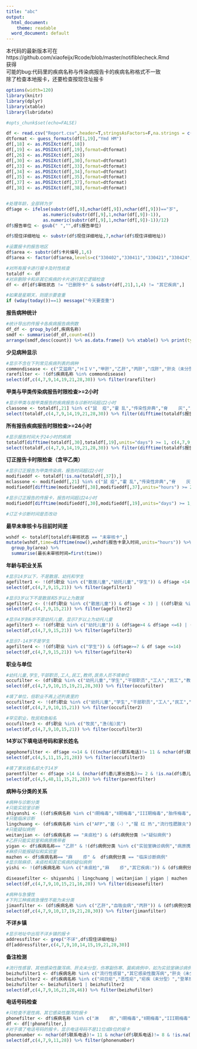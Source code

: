 ```yaml
---
title: "abc"
output:
  html_document:
    theme: readable
  word_document: default
---
```


本代码的最新版本可在https://github.com/xiaofeijx/Rcode/blob/master/notifiblecheck.Rmd  
获得  
可能的bug:代码里的疾病名称与传染病报告卡的疾病名称格式不一致  
除了检查本地报卡，还要检查按现住址报卡



```r
options(width=120)
library(knitr)
library(dplyr)
library(xtable)
library(lubridate)

#opts_chunk$set(echo=FALSE)
```

```r

df <- read.csv("Report.csv",header=T,stringsAsFactors=F,na.strings = c(".",""))
dtformat <- guess_formats(df[1,19],"Ymd HM")
df[,18] <- as.POSIXct(df[,18])
df[,19] <- as.POSIXct(df[,19],format=dtformat)
df[,26] <- as.POSIXct(df[,26])
df[,30] <- as.POSIXct(df[,30],format=dtformat)
df[,33] <- as.POSIXct(df[,33],format=dtformat)
df[,34] <- as.POSIXct(df[,34],format=dtformat)
df[,35] <- as.POSIXct(df[,35],format=dtformat)
df[,37] <- as.POSIXct(df[,37],format=dtformat)
df[,38] <- as.POSIXct(df[,38],format=dtformat)


#处理年龄，全部转为岁
df$age <- ifelse(substr(df[,9],nchar(df[,9]),nchar(df[,9]))=="岁",
              as.numeric(substr(df[,9],1,nchar(df[,9])-1)),
              as.numeric(substr(df[,9],1,nchar(df[,9])-1))/12)
df$报告单位 <- gsub(" ","",df$报告单位)

df$现住详细地址 <- substr(df$现住详细地址,7,nchar(df$现住详细地址))

#设置报卡的报告地区
df$area <- substr(df$卡片编号,1,6)
df$area <- factor(df$area,levels=c("330402","330411","330421","330424","330481","330482","330483"),labels=c("南湖区","秀洲区","嘉善县","海盐县","海宁市","平湖市","桐乡市"))

#对所有报卡进行报卡及时性核查
totaldf <- df
#对非删除卡和非其它疾病的卡片进行其它逻辑检查
df <- df[df$审核状态 != "已删除卡" & substr(df[,21],1,4) != "其它疾病",]
```
```r
#如果是星期天，则提示要查重
if (wday(today())==1) message("今天要查重")
```


**报告病种统计**
```r
#统计导出的传报卡各疾病报告病例数
df_df <- group_by(df,疾病名称)
smdf <- summarise(df_df,count=n())
arrange(smdf,desc(count)) %>% as.data.frame() %>% xtable() %>% print(type="html")
```


**少见病种显示**
```r
#显示不含在下列常见疾病列表的病种
commondisease <- c("艾滋病","ＨＩＶ","甲肝","乙肝","丙肝","戊肝","肝炎（未分型）","细菌性痢疾","伤 寒","副伤寒","猩 红 热","淋    病","Ⅰ期梅毒","Ⅱ期梅毒","III期梅毒","胎传梅毒","隐性梅毒","流行性感冒","流行性腮腺炎","风疹","急性出血性结膜炎","尖锐湿疣","生殖器疱疹","结核性胸膜炎","水痘","生殖道沙眼衣原体感染","其它疾病:","手足口病","其它感染性腹泻病","涂（+）","菌（-）","未痰检","麻    疹")
rarefilter <- !(df$疾病名称 %in% commondisease)
select(df,c(4,7,9,14,19,21,28,30)) %>% filter(rarefilter) 
```


**甲类与甲类传染病报告时限检查>=2小时**
```r
#显示甲类与按甲类报告的疾病报告与诊断时间超过2小时
classone <- totaldf[,21] %in% c("鼠  疫","霍 乱","传染性非典","脊    灰","肺炭疽")
select(totaldf,c(4,7,9,14,19,21,28,30)) %>% filter(difftime(totaldf$报告卡录入时间,totaldf$诊断时间,units="hours") >= 2 & classone)

```


**所有报告疾病报告时限检查>=24小时**
```r
#显示报告时间大于24小时的疾病
totaldf[difftime(totaldf[,30],totaldf[,19],units="days") >= 1, c(4,7,9,14,19,21,28)]
select(totaldf,c(4,7,9,14,19,21,28,30)) %>% filter(difftime(totaldf$报告卡录入时间,totaldf$诊断时间,units="hours") >= 2 & classone)
```


**订正报告卡时限检查（含甲乙类）**
```r
#显示订正报告为甲类传染病，报告时间超过2小时
modifieddf <- totaldf[!is.na(totaldf[,37]),]
mclassone <- modifieddf[,21] %in% c("鼠 疫","霍 乱","传染性非典","脊    灰","肺炭疽")
modifieddf[difftime(modifieddf[,38],modifieddf[,37],units="hours") >= 2 & mclassone, c(4,7,9,14,19,21,28)]

#显示订正报告的传报卡，报告时间超过24小时
modifieddf[difftime(modifieddf[,30],modifieddf[,19],units="days") >= 1, c(4,7,9,14,19,21,28)]

#订正卡诊断时间是否改动

```

**最早未审核卡与目前时间差**
```r
wshdf <- totaldf[totaldf$审核状态 == "未审核卡",]
mutate(wshdf,time=difftime(now(),wshdf$报告卡录入时间,units="hours")) %>%
  group_by(area) %>%
  summarise(最长未审核时间=first(time))
```



**年龄与职业关系**
```r
#显示14岁以下，不是散居、幼托和学生
agefilter1 <- !(df$职业 %in% c("散居儿童","幼托儿童","学生")) & df$age <14
select(df,c(4,7,9,15,21)) %>% filter(agefilter1)
```


```r
#显示3岁以下不是散居和5岁以上为散居
agefilter2 <- (!(df$职业 %in% c("散居儿童")) & df$age < 3) | ((df$职业 %in% c("散居儿童")) & df$age>=5) 
select(df,c(4,7,9,15,21)) %>% filter(agefilter2)
```


```r
#显示4岁到6岁不是幼托儿童，显示7岁以上为幼托儿童
agefilter3 <- !(df$职业 %in% c("幼托儿童")) & (df$age>4 & df$age <=6) | ((df$职业 %in% c("幼托儿童")) & df$age>=7)
select(df,c(4,7,9,15,21)) %>% filter(agefilter3)
```


```r
#显示7-14岁不是学生
agefilter4 <- !(df$职业 %in% c("学生")) & (df$age>=7 & df $age <=14)
select(df,c(4,7,9,15,21)) %>% filter(agefilter4)
```


**职业与单位**
```r
#幼托儿童,学生,干部职员,工人,民工,教师,医务人员不填单位
occufilter <- (df$职业 %in% c("幼托儿童","学生","干部职员","工人","民工","教师","医务人员")) & (nchar(df$患者工作单位)<=2 | (df$患者工作单位=="不详") |(df$患者工作单位=="无") |(df$患者工作单位=="不清楚") | is.na(df$患者工作单位))
select(df,c(4,7,9,10,15,19,21,28,30)) %>% filter(occufilter)

#填了单位，但职业不再上述列表里的
occufilter2 <- !(df$职业 %in% c("幼托儿童","学生","干部职员","工人","民工","教师","医务人员","离退人员")) & (nchar(df$患者工作单位) >=2 &  !(df$患者工作单位=="无"))
select(df,c(4,7,9,10,15,21)) %>% filter(occufilter2)

#罕见职业，牧民和鱼船名
occufilter3 <- df$职业 %in% c("牧民","渔(船)民")
select(df,c(4,7,9,10,15,21)) %>% filter(occufilter3)
```
**14岁以下填电话号码和家长姓名**
```r
agephonefilter <- df$age <=14 & (((nchar(df$联系电话)!= 11 & nchar(df$联系电话)!= 8) | is.na(df$联系电话)) | nchar(df$患儿家长姓名)<2 | is.na(df$患儿家长姓名))
select(df,c(4,5,11,15,21,28)) %>% filter(occufilter3)

#填了家长姓名却大于14岁
parentfilter <- df$age >14 & (nchar(df$患儿家长姓名)>= 2 & !is.na(df$患儿家长姓名))
select(df,c(4,5,48,11,15,21,28)) %>% filter(parentfilter)
```



**病种与分类的关系**
```r
#病种与诊断分类
#只能实验室诊断
shiyanshi <- ((df$疾病名称 %in% c("Ⅰ期梅毒","Ⅱ期梅毒","III期梅毒","胎传梅毒","隐性梅毒","淋    病","艾滋病","ＨＩＶ","涂（+）","仅培阳","脊    灰")) & !(df$病例分类 %in% c("实验室确诊病例")))
#只能临床诊断
lingchuang <- (df$疾病名称 %in% c("AFP","菌（-）","猩 红 热","流行性腮腺炎")) & (df$病例分类 !="临床诊断病例")
#只能疑似病例
weitanjian <- (df$疾病名称 == "未痰检") & (df$病例分类 !="疑似病例")
#乙肝只能实验室和病原携带者
yigan <- df$疾病名称== "乙肝" & !(df$病例分类 %in% c("实验室确诊病例","病原携带者"))
#麻疹只能报疑似和实验室
mazhen <- df$疾病名称== "麻    疹" &  df$病例分类 == "临床诊断病例"
#显示除麻疹、未痰检和其它疾病的疑似病例
yishi <- !(df$疾病名称 %in% c("未痰检","麻    疹","其它疾病:")) & (df$病例分类 =="疑似病例")

diseasefilter <- shiyanshi | lingchuang | weitanjian | yigan | mazhen | yishi
select(df,c(4,7,9,10,15,21,16,28)) %>% filter(diseasefilter)

#病种与急慢性
#下列三种疾病急慢性不能为未分类
jimanfilter <- (df$疾病名称 %in% c("乙肝","血吸虫病","丙肝")) & (df$病例分类2 =="未分类")
select(df,c(4,7,9,10,17,19,21,28,30)) %>% filter(jimanfilter)
```

**不详乡镇**
```r
#显示地址中出现不详乡镇的报卡
addressfilter <- grep("不详",df$现住详细地址)
df[addressfilter,c(4,7,9,10,14,15,19,21,28,30)]

```

**备注检测**
```r
#流行性感冒、其他感染性腹泻病、肝炎未分型，伤寒副伤寒、菌痢病例中，如为实验室确诊病例，须在备注栏中填写具体的病原分型；输入性疟疾、登革热等疾病须注明输入地。卵型疟、三日疟报于疟疾“未分型”中，同时在备注栏中注明
beizhufilter1 <- df$疾病名称 %in% c("流行性感冒","其它感染性腹泻病","肝炎（未分型）","细菌性痢疾","伤 寒","副伤寒") & (df$病例分类 =="实验室确诊病例") & (nchar(df$备注) < 2 | is.na(df$备注))
beizhufilter2 <- df$疾病名称 %in% c("间日疟","恶性疟","疟疾（未分型）","登革热") & (nchar(df$备注) <=2 | is.na(df$备注))
beizhufilter <- beizhufilter1 | beizhufilter2
select(df,c(4,7,9,16,21,28,46)) %>% filter(beizhufilter)
```

**电话号码检查**
```r
#只检查不是性病、其它感染性腹泻的报卡
phonefilter <- df$疾病名称 %in% c("淋    病","Ⅰ期梅毒","Ⅱ期梅毒","III期梅毒","隐性梅毒","尖锐湿疣","生殖器疱疹","生殖道沙眼衣原体感染","其它疾病:","其它感染性腹泻病")
df <- df[!phonefilter,]
#对于填了电话号码的报卡，显示电话号码不是11位或8位的报卡
phonenumber <- nchar(df$联系电话)!= 11 & nchar(df$联系电话)!= 8 & !is.na(df$联系电话)
select(df,c(4,7,9,11,28)) %>% filter(phonenumber)
```


